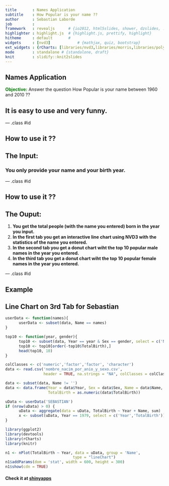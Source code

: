 ```yaml
---
title       : Names Application
subtitle    : How Popular is your name ??
author      : Sebastian Laborde
job         : 
framework   : revealjs      # {io2012, html5slides, shower, dzslides, ...}
highlighter : highlight.js  # {highlight.js, prettify, highlight}
hitheme     : default       # 
widgets     : [nvd3]            # {mathjax, quiz, bootstrap}
ext_widgets : {rCharts: [libraries/nvd3,libraries/morris,libraries/polycharts]}
mode        : standalone # {standalone, draft}
knit        : slidify::knit2slides
---
```


## Names Application

<span style="color:green; font-weight:bold">Objective:</span>
Answer the question How Popular is your name between 1960 and 2010 ??

## It is easy to use and very funny.

--- .class #id 

## How to use it ??

## The Input:
### You only provide your name and your birth year.


--- .class #id 

## How to use it ??

## The Ouput:

1. **You get the total people (with the name you entered) born in the year you input.** 
2. **In the first tab you get an interactive line chart using NVD3 with the statistics of the name you entered.**
3. **In the second tab you get a donut chart wiht the top 10 popular male names in the year you entered.**
4. **In the third tab you get a donut chart wiht the top 10 popular female names in the year you entered.**

--- .class #id 

## Example

## Line Chart on 3rd Tab for Sebastian


```r
userData <- function(names){
      userData <- subset(data, Name == names)
}

top10 <- function(year, gender){
      top10 <- subset(data, Year == year & Sex == gender, select = c('Name','TotalBirth'))
      top10 <- top10[order(-top10$TotalBirth),]
      head(top10, 10)
}

colClasses <- c('numeric','factor','factor', 'character')
data <- read.csv('nombre_nacim_por_anio_y_sexo.csv', 
                 header = TRUE, na.strings = "NA", colClasses = colClasses,  skipNul = TRUE)

data <- subset(data, Name != '') 
data <- data.frame(Year = data$Year, Sex = data$Sex, Name = data$Name, 
                   TotalBirth = as.numeric(data$TotalBirth))

uData <- userData('SEBASTIAN')
if (nrow(uData) > 0) {
      uData <- aggregate(data = uData, TotalBirth ~ Year + Name, sum) 
      x <- subset(uData, Year == 1979, select = c('Year','TotalBirth'))
}
```

```r
library(ggplot2)
library(devtools)
library(rCharts)
library(knitr)

n1 <- nPlot(TotalBirth ~ Year, data = uData, group = 'Name', 
                              type = "lineChart")
n1$addParams(dom = 'stat', width = 600, height = 300)
n1$show(cdn = TRUE)
```




#### Check it at [shinyapps](https://slaborde.shinyapps.io/workspace/)



